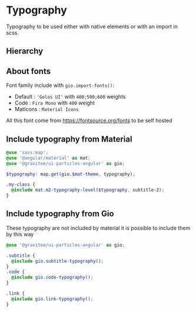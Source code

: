 
<Meta title="Theme / Typography / README" />

# Typography

Typography to be used either with native elements or with an import in scss.

## Hierarchy

<Story id="theme-typography--showcase"></Story>

## About fonts

Font family include with `gio.import-fonts()`:

- Default : `'Golos UI'` with `400;500;600` weights
- Code : `Fira Mono` with `400` weight
- MatIcons : `Material Icons`

All this font come from https://fontsource.org/fonts to be self hosted

## Include typography from Material

```scss
@use 'sass:map';
@use '@angular/material' as mat;
@use '@gravitee/ui-particles-angular' as gio;

$typography: map.get(gio.$mat-theme, typography);

.my-class {
  @include mat.m2-typography-level($typography, subtitle-2);
}
```

## Include typography from Gio

These typography are not included by material it is possible to include them by this way

```scss
@use '@gravitee/ui-particles-angular' as gio;

.subtitle {
  @include gio.subtitle-typography();
}
.code {
  @include gio.code-typography();
}

.link {
  @include gio.link-typography();
}

```
